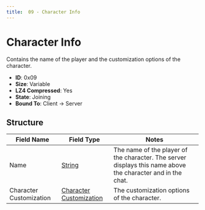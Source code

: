 ```yaml
---
title:  09 - Character Info
---
```


# Character Info

Contains the name of the player and the customization options of the character.

- **ID**: 0x09
- **Size**: Variable
- **LZ4 Compressed**: Yes
- **State**: Joining
- **Bound To**: Client -> Server

## Structure

| Field Name              | Field Type | Notes |
|-------------------------|------------|-------|
| Name                    | [String](../common-structures/string.mdx) | The name of the player of the character. The server displays this name above the character and in the chat. |
| Character Customization | [Character Customization](../../structures/docs/character-customization) | The customization options of the character. |
